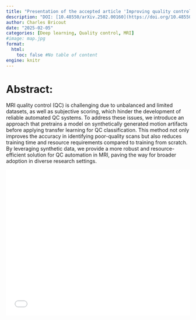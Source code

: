 ```yaml
---
title: "Presentation of the accepted article 'Improving quality control of mri images using synthetic motion data'"
description: "DOI: [10.48550/arXiv.2502.00160](https://doi.org/10.48550/arXiv.2502.00160){target='_blank'}"
author: Charles Bricout
date: "2025-02-05"
categories: [Deep learning, Quality control, MRI]
#image: map.jpg
format:
  html:
    toc: false #No table of content
engine: knitr
---
```


# Abstract:

MRI quality control (QC) is challenging due to unbalanced and limited datasets, as well as subjective scoring, which hinder the development of reliable automated QC systems. To address these issues, we introduce an approach that pretrains a model on synthetically generated motion artifacts before applying transfer learning for QC classification. This method not only improves the accuracy in identifying poor-quality scans but also reduces training time and resource requirements compared to training from scratch. By leveraging synthetic data, we provide a more robust and resource-efficient solution for QC automation in MRI, paving the way for broader adoption in diverse research settings. 

![](../../../journalclub/pdfs/2025_02_05_Charles_Improving_Quality_Control_MRI_Synth_Motion.pdf){width=100% height=400}